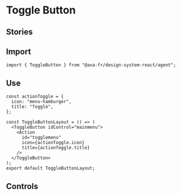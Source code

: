 
<Meta of={ToggleButtonStories} />

# Toggle Button

## Stories

<Canvas of={ToggleButtonStories.Default} />

## Import

```tsx
import { ToggleButton } from "@axa-fr/design-system-react/agent";
```

## Use

```tsx
const actionToggle = {
  icon: "menu-hamburger",
  title: "Toggle",
};

const ToggleButtonLayout = () => (
  <ToggleButton idControl="mainmenu">
    <Action
      id="togglemenu"
      icon={actionToggle.icon}
      title={actionToggle.title}
    />
  </ToggleButton>
);
export default ToggleButtonLayout;
```

## Controls

<Controls story={ToggleButtonStories} />
